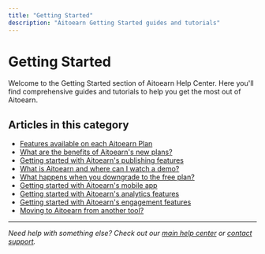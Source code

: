 ```yaml
---
title: "Getting Started"
description: "Aitoearn Getting Started guides and tutorials"
---
```


# Getting Started

Welcome to the Getting Started section of Aitoearn Help Center. Here you'll find comprehensive guides and tutorials to help you get the most out of Aitoearn.

## Articles in this category

- [Features available on each Aitoearn Plan](1-Features-available-on-each-Aitoearn-Plan)
- [What are the benefits of Aitoearn's new plans?](2-What-are-the%20benefits-of-Aitoearn's-new-plans)
- [Getting started with Aitoearn's publishing features](3-getting-started-with-buffers-publishing-features)
- [What is Aitoearn and where can I watch a demo?](4-what-is-buffer-and-where-can-i-watch-a-demo)
- [What happens when you downgrade to the free plan?](5-what-happens-when-you-downgrade-to-the-free-plan)
- [Getting started with Aitoearn's mobile app](6-getting-started-with-buffers-mobile-app)
- [Getting started with Aitoearn's analytics features](7-getting-started-with-buffers-analytics-features)
- [Getting started with Aitoearn's engagement features](8-getting-started-with-buffers-engagement-features)
- [Moving to Aitoearn from another tool?](9-moving-to-buffer-from-another-tool)

---

*Need help with something else? Check out our [main help center](/en/help-center) or [contact support](mailto:hello@aitoearn.com).*
